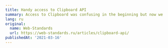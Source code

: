 ---
title: Handy access to Clipboard API
summary: Access to Clipboard was confusing in the beginning but now we’ve got a much better API. Let's compare old and new approaches and look at best practices of where we can use it
lang: ru
original:
  name: Web-Standards
  url: https://web-standards.ru/articles/clipboard-api/
publishedAt: '2021-03-16'
---
